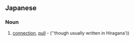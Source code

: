 {{see|って}}

==Japanese==
===Noun===
{{ja-noun|h|rom=tsute}}

# {{ja-def|伝}} [[connection]], [[pull]] - (''though usually written in Hiragana'))